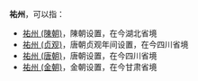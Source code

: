 '''祐州'''，可以指：

*[[祐州_(陳朝)|祐州 (陳朝)]]，陳朝设置，在今湖北省境
*[[祐州_(贞观)|祐州 (贞观)]]，唐朝贞观年间设置，在今四川省境
*[[祐州_(唐朝)|祐州 (唐朝)]]，唐朝设置，在今四川省境
*[[祐州_(金朝)|祐州 (金朝)]]，金朝设置，在今甘肃省境

{{Disambig|Y|Cat=二字中国州名消歧义}}